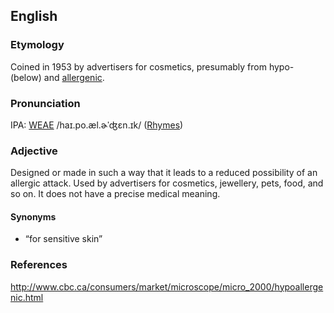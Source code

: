 ==English==

===Etymology===
Coined in 1953 by advertisers for cosmetics, presumably from hypo- (below) and [[allergenic]].

===Pronunciation===
IPA: [[WEAE]] /haɪ.po.æl.ɚˈʤɛn.ɪk/ ([[Rhymes:English:-ɛn.ɪk|Rhymes]])

===Adjective===
Designed or made in such a way that it leads to a reduced possibility of an allergic attack. Used by advertisers for cosmetics, jewellery, pets, food, and so on.  It does not have a precise medical meaning.

====Synonyms====
* &ldquo;for sensitive skin&rdquo;

===References===
http://www.cbc.ca/consumers/market/microscope/micro_2000/hypoallergenic.html